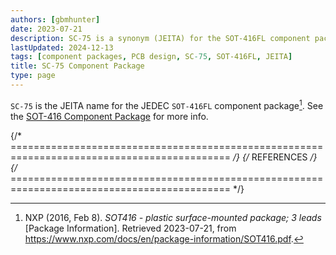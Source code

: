 ```yaml
---
authors: [gbmhunter]
date: 2023-07-21
description: SC-75 is a synonym (JEITA) for the SOT-416FL component package.
lastUpdated: 2024-12-13
tags: [component packages, PCB design, SC-75, SOT-416FL, JEITA]
title: SC-75 Component Package
type: page
---
```


`SC-75` is the JEITA name for the JEDEC `SOT-416FL` component package[^nxp-sot-416-package-info]. See the [SOT-416 Component Package](/pcb-design/component-packages/sot-416-component-package/) for more info. 

{/* ============================================================================================ */}
{/* REFERENCES */}
{/* ============================================================================================ */}

[^nxp-sot-416-package-info]: NXP (2016, Feb 8). _SOT416 - plastic surface-mounted package; 3 leads_ [Package Information]. Retrieved 2023-07-21, from https://www.nxp.com/docs/en/package-information/SOT416.pdf.
